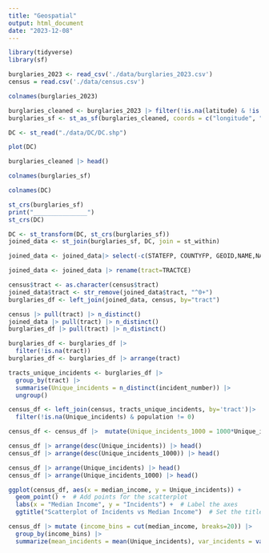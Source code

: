 ```yaml
---
title: "Geospatial"
output: html_document
date: "2023-12-08"
---
```

```r
library(tidyverse)
library(sf)
```

```r
burglaries_2023 <- read_csv('./data/burglaries_2023.csv')
census = read.csv('./data/census.csv')
```
```r
colnames(burglaries_2023)
```
```r
burglaries_cleaned <- burglaries_2023 |> filter(!is.na(latitude) & !is.na(longitude))
burglaries_sf <- st_as_sf(burglaries_cleaned, coords = c("longitude", "latitude"), crs = 4326)
```

```r
DC <- st_read("./data/DC/DC.shp")
```

```r
plot(DC)
```
```r
burglaries_cleaned |> head()
```


```r
colnames(burglaries_sf)
```
```r
colnames(DC)
```
```r
st_crs(burglaries_sf)
print("_______________")
st_crs(DC)
```


```r
DC <- st_transform(DC, st_crs(burglaries_sf))
joined_data <- st_join(burglaries_sf, DC, join = st_within)
```


```r
joined_data <- joined_data|> select(-c(STATEFP, COUNTYFP, GEOID,NAME,NAMELSAD, MTFCC, FUNCSTAT, ALAND, AWATER, INTPTLAT, INTPTLON  ))
```

```r
joined_data <- joined_data |> rename(tract=TRACTCE)
```

```r
census$tract <- as.character(census$tract)
joined_data$tract <- str_remove(joined_data$tract, "^0+")
burglaries_df <- left_join(joined_data, census, by="tract")
```

```r
census |> pull(tract) |> n_distinct()
joined_data |> pull(tract) |> n_distinct()
burglaries_df |> pull(tract) |> n_distinct()
```
```r
burglaries_df <- burglaries_df |> 
  filter(!is.na(tract))
burglaries_df <- burglaries_df |> arrange(tract)
```

```r
tracts_unique_incidents <- burglaries_df |> 
  group_by(tract) |>
  summarise(Unique_incidents = n_distinct(incident_number)) |>
  ungroup()
```

```r
census_df <- left_join(census, tracts_unique_incidents, by='tract')|>
  filter(!is.na(Unique_incidents) & population != 0)
```

```r
census_df <- census_df |>  mutate(Unique_incidents_1000 = 1000*Unique_incidents/population)
```

```r
census_df |> arrange(desc(Unique_incidents)) |> head()
census_df |> arrange(desc(Unique_incidents_1000)) |> head()
```

```r
census_df |> arrange(Unique_incidents) |> head()
census_df |> arrange(Unique_incidents_1000) |> head()
```
```r
ggplot(census_df, aes(x = median_income, y = Unique_incidents)) +
  geom_point() +  # Add points for the scatterplot
  labs(x = "Median Income", y = "Incidents") +  # Label the axes
  ggtitle("Scatterplot of Incidents vs Median Income")  # Set the title
```


```r
census_df |> mutate (income_bins = cut(median_income, breaks=20)) |>
  group_by(income_bins) |>
  summarize(mean_incidents = mean(Unique_incidents), var_incidents = var(Unique_incidents) )
```


